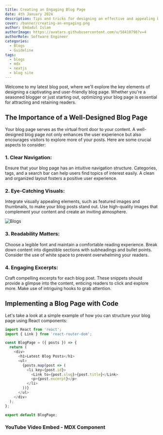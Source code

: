 ```yaml
---
title: Creating an Engaging Blog Page
date: 4th January 2024
description: Tips and tricks for designing an effective and appealing blog page.
cover: /banner/creating-an-engaging.png
author: Emdadul Islam
authorImage: https://avatars.githubusercontent.com/u/58410798?v=4
authorRole: Software Engineer
categories:
  - Blogs
  - Guideline
tags:
  - blogs
  - mdx
  - nextjs
  - blog site
---
```



Welcome to my latest blog post, where we'll explore the key elements of designing a captivating and user-friendly blog page. Whether you're a seasoned blogger or just starting out, optimizing your blog page is essential for attracting and retaining readers.

## The Importance of a Well-Designed Blog Page

Your blog page serves as the virtual front door to your content. A well-designed blog page not only enhances the user experience but also encourages visitors to explore more of your posts. Here are some crucial aspects to consider:

### 1. **Clear Navigation:**

Ensure that your blog page has an intuitive navigation structure. Categories, tags, and a search bar can help users find topics of interest easily. A clean and organized layout fosters a positive user experience.

### 2. **Eye-Catching Visuals:**

Integrate visually appealing elements, such as featured images and thumbnails, to make your blog posts stand out. Use high-quality images that complement your content and create an inviting atmosphere.

![Blogs](/banner/blog.png)

### 3. **Readability Matters:**

Choose a legible font and maintain a comfortable reading experience. Break down content into digestible sections with subheadings and bullet points. Consider the use of white space to prevent overwhelming your readers.

### 4. **Engaging Excerpts:**

Craft compelling excerpts for each blog post. These snippets should provide a glimpse into the content, enticing readers to click and explore more. Make use of intriguing hooks to grab attention.

## Implementing a Blog Page with Code

Let's take a look at a simple example of how you can structure your blog page using React components:

```js
import React from 'react';
import { Link } from 'react-router-dom';

const BlogPage = ({ posts }) => {
  return (
    <div>
      <h1>Latest Blog Posts</h1>
      <ul>
        {posts.map(post => (
          <li key={post.id}>
            <Link to={post.slug}>{post.title}</Link>
            <p>{post.excerpt}</p>
          </li>
        ))}
      </ul>
    </div>
  );
};

export default BlogPage;
```

### YouTube Video Embed - MDX Component

<Youtube id="aj18lrhzzYo"/>
